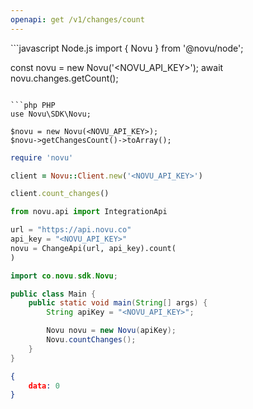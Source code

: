 ```yaml
---
openapi: get /v1/changes/count
---
```


<RequestExample>
```javascript Node.js
import { Novu } from '@novu/node';

const novu = new Novu('<NOVU_API_KEY>');
await novu.changes.getCount();
```

```php PHP
use Novu\SDK\Novu;

$novu = new Novu(<NOVU_API_KEY>);
$novu->getChangesCount()->toArray();
```

```ruby Ruby
require 'novu'

client = Novu::Client.new('<NOVU_API_KEY>')

client.count_changes()
```

```python Python
from novu.api import IntegrationApi

url = "https://api.novu.co"
api_key = "<NOVU_API_KEY>"
novu = ChangeApi(url, api_key).count(
)
```

```java Java
import co.novu.sdk.Novu;

public class Main {
    public static void main(String[] args) {
        String apiKey = "<NOVU_API_KEY>";

        Novu novu = new Novu(apiKey);
        Novu.countChanges();
    }
}
```

</RequestExample>

<ResponseExample>

```json Response
{
    data: 0
}
```

</ResponseExample>